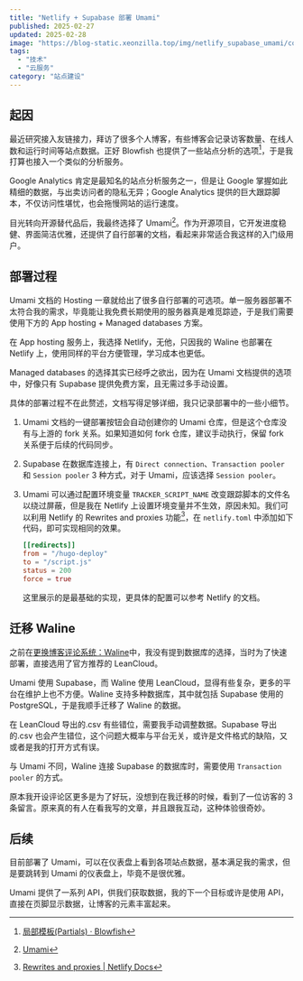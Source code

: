 ```yaml
---
title: "Netlify + Supabase 部署 Umami"
published: 2025-02-27
updated: 2025-02-28
image: "https://blog-static.xeonzilla.top/img/netlify_supabase_umami/cover.avif"
tags:
  - "技术"
  - "云服务"
category: "站点建设"
---
```


## 起因

最近研究接入友链接力，拜访了很多个人博客，有些博客会记录访客数量、在线人数和运行时间等站点数据。正好 Blowfish 也提供了一些站点分析的选项[^1]，于是我打算也接入一个类似的分析服务。

Google Analytics 肯定是最知名的站点分析服务之一，但是让 Google 掌握如此精细的数据，与出卖访问者的隐私无异；Google Analytics 提供的巨大跟踪脚本，不仅访问性堪忧，也会拖慢网站的运行速度。

目光转向开源替代品后，我最终选择了 Umami[^2]。作为开源项目，它开发进度稳健、界面简洁优雅，还提供了自行部署的文档，看起来非常适合我这样的入门级用户。

## 部署过程

Umami 文档的 Hosting 一章就给出了很多自行部署的可选项。单一服务器部署不太符合我的需求，毕竟能让我免费长期使用的服务器真是难觅踪迹，于是我们需要使用下方的 App hosting + Managed databases 方案。

在 App hosting 服务上，我选择 Netlify，无他，只因我的 Waline 也部署在 Netlify 上，使用同样的平台方便管理，学习成本也更低。

Managed databases 的选择其实已经呼之欲出，因为在 Umami 文档提供的选项中，好像只有 Supabase 提供免费方案，且无需过多手动设置。

具体的部署过程不在此赘述，文档写得足够详细，我只记录部署中的一些小细节。

1. Umami 文档的一键部署按钮会自动创建你的 Umami 仓库，但是这个仓库没有与上游的 fork 关系。如果知道如何 fork 仓库，建议手动执行，保留 fork 关系便于后续的代码同步。
2. Supabase 在数据库连接上，有 `Direct connection`、`Transaction pooler` 和 `Session pooler` 3 种方式，对于 Umami，应该选择 `Session pooler`。
3. Umami 可以通过配置环境变量 `TRACKER_SCRIPT_NAME` 改变跟踪脚本的文件名以绕过屏蔽，但是我在 Netlify 上设置环境变量并不生效，原因未知。我们可以利用 Netlify 的 Rewrites and proxies 功能[^3]，在 `netlify.toml` 中添加如下代码，即可实现相同的效果。
    
    ```toml title="netlify.toml"
    [[redirects]]
    from = "/hugo-deploy"
    to = "/script.js"
    status = 200
    force = true
    ```
    
    这里展示的是最基础的实现，更具体的配置可以参考 Netlify 的文档。

## 迁移 Waline

之前在[更换博客评论系统：Waline](/posts/waline/)中，我没有提到数据库的选择，当时为了快速部署，直接选用了官方推荐的 LeanCloud。

Umami 使用 Supabase，而 Waline 使用 LeanCloud，显得有些复杂，更多的平台在维护上也不方便。Waline 支持多种数据库，其中就包括 Supabase 使用的 PostgreSQL，于是我顺手迁移了 Waline 的数据。

在 LeanCloud 导出的.csv 有些错位，需要我手动调整数据。Supabase 导出的.csv 也会产生错位，这个问题大概率与平台无关，或许是文件格式的缺陷，又或者是我的打开方式有误。

与 Umami 不同，Waline 连接 Supabase 的数据库时，需要使用 `Transaction pooler` 的方式。

原本我开设评论区更多是为了好玩，没想到在我迁移的时候，看到了一位访客的 3 条留言。原来真的有人在看我写的文章，并且跟我互动，这种体验很奇妙。

## 后续

目前部署了 Umami，可以在仪表盘上看到各项站点数据，基本满足我的需求，但是要跳转到 Umami 的仪表盘上，毕竟不是很优雅。

Umami 提供了一系列 API，供我们获取数据，我的下一个目标或许是使用 API，直接在页脚显示数据，让博客的元素丰富起来。

[^1]:[局部模板(Partials) · Blowfish](https://blowfish.page/zh-cn/docs/partials/)
[^2]:[Umami](https://umami.is/)
[^3]:[Rewrites and proxies | Netlify Docs](https://docs.netlify.com/routing/redirects/rewrites-proxies/)
